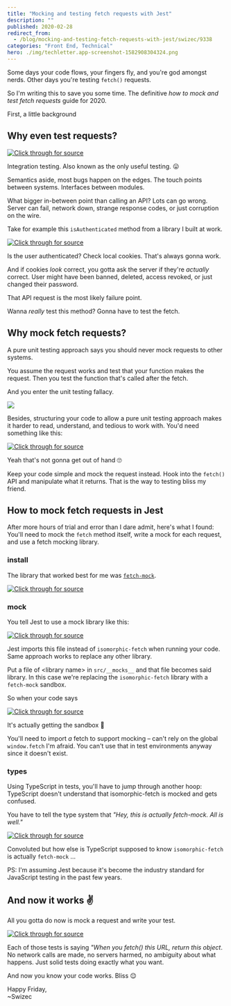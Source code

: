 ```yaml
---
title: "Mocking and testing fetch requests with Jest"
description: ""
published: 2020-02-28
redirect_from:
  - /blog/mocking-and-testing-fetch-requests-with-jest/swizec/9338
categories: "Front End, Technical"
hero: ./img/techletter.app-screenshot-1582908304324.png
---
```


Some days your code flows, your fingers fly, and you're god amongst nerds. Other days you're testing `fetch()` requests.

So I'm writing this to save you some time. The definitive _how to mock and test fetch requests_ guide for 2020.

First, a little background

## Why even test requests?

[![Click through for source](./img/techletter.app-screenshot-1582908304324.png)](https://twitter.com/rauchg/status/807626710350839808)

Integration testing. Also known as the only useful testing. 😛

Semantics aside, most bugs happen on the edges. The touch points between systems. Interfaces between modules.

What bigger in-between point than calling an API? Lots can go wrong. Server can fail, network down, strange response codes, or just corruption on the wire.

Take for example this `isAuthenticated` method from a library I built at work.

[![Click through for source](./img/techletter.app-screenshot-1582908305341.png)](<https://carbon.now.sh/?bg=rgba(255,255,255,1)&t=seti&l=typescript&ds=true&wc=true&wa=true&pv=48px&ph=32px&ln=false&code=async%20isAuthenticated()%3A%20Promise%3Cboolean%3E%20%7B%0A%20%20%20%20const%20expiresAt%20%3D%20new%20Date(%0A%20%20%20%20%20%20%20%20%20%20%20%20Cookies.get(%60%24%7BCOOKIE_PREFIX%7D-expires-at%60)%20%7C%7C%200%0A%20%20%20%20%20%20%20%20)%2C%0A%20%20%20%20%20%20%20%20userId%20%3D%20this.getUserId()%3B%0A%0A%20%20%20%20if%20(!userId%20%7C%7C%20new%20Date()%20%3E%3D%20expiresAt)%20%7B%0A%20%20%20%20%20%20%20%20%2F%2F%20we%20locally%20know%20you%20aren't%20authenticated%0A%20%20%20%20%20%20%20%20return%20false%3B%0A%20%20%20%20%7D%0A%0A%20%20%20%20return%20this.authorizeWithServer()%3B%0A%7D>)

Is the user authenticated? Check local cookies. That's always gonna work.

And if cookies _look_ correct, you gotta ask the server if they're _actually_ correct. User might have been banned, deleted, access revoked, or just changed their password.

That API request is the most likely failure point.

Wanna _really_ test this method? Gonna have to test the fetch.

## Why mock fetch requests?

A pure unit testing approach says you should never mock requests to other systems.

You assume the request works and test that your function makes the request. Then you test the function that's called after the fetch.

And you enter the unit testing fallacy.

![](./img/media-Q0Mpd9MWuERyg-giphy.gif)

Besides, structuring your code to allow a pure unit testing approach makes it harder to read, understand, and tedious to work with. You'd need something like this:

[![Click through for source](./img/techletter.app-screenshot-1582908305216.png)](<https://carbon.now.sh/?bg=rgba(255,255,255,1)&t=seti&l=typescript&ds=true&wc=true&wa=true&pv=48px&ph=32px&ln=false&code=private%20async%20authorizeWithServer()%20%7B%0A%20%20%20%20%2F%2F%20you%20*might*%20be%20authenticated%2C%20we%20have%20to%20check%20with%20the%20server%0A%20%20%20%20const%20response%20%3D%20fetch(%22localhost%3A3000%2Fapi%2Fuser%2Fauthorize%22)%3B%0A%20%20%20%20%0A%20%20%20%20this.parseAuthorizeWithServerResult(response)%0A%7D%0A%0Aprivate%20async%20parseAuthorizeWithServerResult(response)%20%7B%0A%20%20%20%20%2F%2F%20do%20stuff%0A%7D>)

Yeah that's not gonna get out of hand 🙄

Keep your code simple and mock the request instead. Hook into the `fetch()` API and manipulate what it returns. That is the way to testing bliss my friend.

## How to mock fetch requests in Jest

After more hours of trial and error than I dare admit, here's what I found: You'll need to mock the `fetch` method itself, write a mock for each request, and use a fetch mocking library.

### install

The library that worked best for me was [`fetch-mock`](https://github.com/wheresrhys/fetch-mock).

[![Click through for source](./img/techletter.app-screenshot-1582908305188.png)](<https://carbon.now.sh/?bg=rgba(255,255,255,1)&t=seti&l=shell&ds=true&wc=true&wa=true&pv=48px&ph=32px&ln=false&code=yarn%20add%20--dev%20fetch-mock>)

### mock

You tell Jest to use a mock library like this:

[![Click through for source](./img/techletter.app-screenshot-1582908305230.png)](<https://carbon.now.sh/?bg=rgba(255,255,255,1)&t=seti&l=typescript&ds=true&wc=true&wa=true&pv=48px&ph=32px&ln=false&code=%2F%2F%20src%2F__mocks__%2Fisomorphic-fetch.js%0A%0Aconst%20fetchMock%20%3D%20require(%22fetch-mock%22)%3B%0A%0Aconst%20fetch%20%3D%20fetchMock.sandbox()%3B%0Amodule.exports%20%3D%20fetch%3B>)

Jest imports this file instead of `isomorphic-fetch` when running your code. Same approach works to replace any other library.

Put a file of &lt;library name> in `src/__mocks__` and that file becomes said library. In this case we're replacing the `isomorphic-fetch` library with a `fetch-mock` sandbox.

So when your code says

[![Click through for source](./img/techletter.app-screenshot-1582908305371.png)](<https://carbon.now.sh/?bg=rgba(255,255,255,1)&t=seti&l=typescript&ds=true&wc=true&wa=true&pv=48px&ph=32px&ln=false&code=import%20fetch%20from%20'isomorphic-fetch'>)

It's actually getting the sandbox 🤘

You'll need to import _a_ fetch to support mocking – can't rely on the global `window.fetch` I'm afraid. You can't use that in test environments anyway since it doesn't exist.

### types

Using TypeScript in tests, you'll have to jump through another hoop: TypeScript doesn't understand that isomorphic-fetch is mocked and gets confused.

You have to tell the type system that _"Hey, this is actually fetch-mock. All is well."_

[![Click through for source](./img/techletter.app-screenshot-1582908305261.png)](<https://carbon.now.sh/?bg=rgba(255,255,255,1)&t=seti&l=null&ds=true&wc=true&wa=true&pv=48px&ph=32px&ln=false&code=%2F%2F%20src%2F__tests__%2FAuthHelper.spec.ts%0A%0Aimport%20_fetchMock%20from%20'isomorphic-fetch'%20%2F%2F%20imports%20the%20sandbox%0Atype%20FetchMock%20%3D%20import('fetch-mock')%20%2F%2F%20imports%20type%20info%0A%0Aconst%20fetchMock%20%3D%20_fetchMock%20as%20FetchMock%20%2F%2F%20casts%20as%20correct%20type>)

Convoluted but how else is TypeScript supposed to know `isomorphic-fetch` is actually `fetch-mock` ...

PS: I'm assuming Jest because it's become the industry standard for JavaScript testing in the past few years.

## And now it works ✌️

All you gotta do now is mock a request and write your test.

[![Click through for source](./img/techletter.app-screenshot-1582908305311.png)](<https://carbon.now.sh/?bg=rgba(255,255,255,1)&t=seti&l=typescript&ds=true&wc=true&wa=true&pv=48px&ph=32px&ln=false&code=%2F%2F%20src%2F__tests__%2FAuthHelper.spec.ts%0A%0Adescribe(%22isAuthenticated%22%2C%20()%20%3D%3E%20%7B%0A%09%2F%2F%20resets%20your%20mocks%20so%20tests%20don't%20bleed%20into%20each%20other%0A%09afterEach(()%20%3D%3E%20%7B%0A%20%20%20%20fetchMock.restore()%3B%0A%20%20%20%20fetchMock.reset()%3B%0A%09%7D)%3B%0A%09%0A%09it(%22is%20true%20on%20server%20success%22%2C%20async%20()%20%3D%3E%20%7B%0A%09%09fetchMock.mock(%22http%3A%2F%2Flocalhost%3A3000%2Fapi%2Fuser%2Fauthorize%22%2C%20%7B%0A%09%09%09status%3A%20200%2C%0A%09%09%09body%3A%20%7B%20success%3A%20true%20%7D%0A%09%09%7D)%3B%0A%09%09%0A%09%09expect(await%20AuthHelper.isAuthenticated()).toBe(true)%3B%0A%09%7D)%3B%0A%09%0A%E2%80%8C%09it(%22is%20false%20on%20server%20unauthenticated%22%2C%20async%20()%20%3D%3E%20%7B%0A%09%09fetchMock.mock(%22http%3A%2F%2Flocalhost%3A3000%2Fapi%2Fuser%2Fauthorize%22%2C%20%7B%0A%09%09%09status%3A%20401%2C%0A%09%09%09body%3A%20%7B%20success%3A%20false%20%7D%0A%09%09%7D)%3B%0A%09%09%0A%09%09expect(await%20AuthHelper.isAuthenticated()).toBe(false)%3B%0A%09%7D)%3B%0A%7D)>)

Each of those tests is saying _"When you fetch() this URL, return this object_. No network calls are made, no servers harmed, no ambiguity about what happens. Just solid tests doing exactly what you want.

And now you know your code works. Bliss 😌

Happy Friday,  
~Swizec

